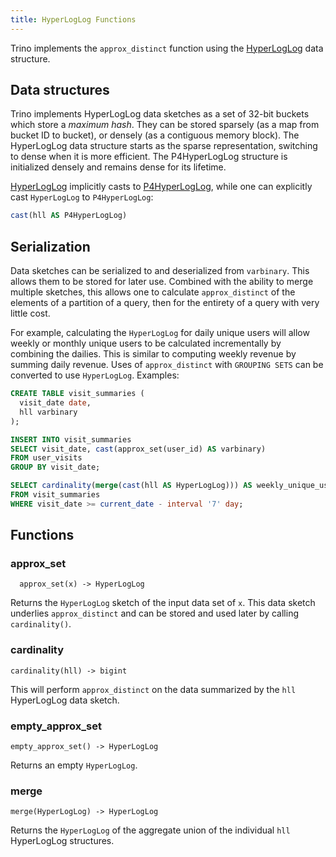 ```yaml
---
title: HyperLogLog Functions
---
```


Trino implements the `approx_distinct` function using the
[HyperLogLog](https://wikipedia.org/wiki/HyperLogLog) data structure.

## Data structures

Trino implements HyperLogLog data sketches as a set of 32-bit buckets which
store a *maximum hash*. They can be stored sparsely (as a map from bucket ID
to bucket), or densely (as a contiguous memory block). The HyperLogLog data
structure starts as the sparse representation, switching to dense when it is
more efficient. The P4HyperLogLog structure is initialized densely and
remains dense for its lifetime.

[HyperLogLog](/sql/reference/types#hyperloglog) implicitly casts to [P4HyperLogLog](/sql/reference/types#p4hyperloglog),
while one can explicitly cast `HyperLogLog` to `P4HyperLogLog`:

```sql
cast(hll AS P4HyperLogLog)
```

## Serialization

Data sketches can be serialized to and deserialized from `varbinary`. This
allows them to be stored for later use.  Combined with the ability to merge
multiple sketches, this allows one to calculate `approx_distinct` of the
elements of a partition of a query, then for the entirety of a query with very
little cost.

For example, calculating the `HyperLogLog` for daily unique users will allow
weekly or monthly unique users to be calculated incrementally by combining the
dailies. This is similar to computing weekly revenue by summing daily revenue.
Uses of `approx_distinct` with `GROUPING SETS` can be converted to use
`HyperLogLog`.  Examples:

```sql
CREATE TABLE visit_summaries (
  visit_date date,
  hll varbinary
);

INSERT INTO visit_summaries
SELECT visit_date, cast(approx_set(user_id) AS varbinary)
FROM user_visits
GROUP BY visit_date;

SELECT cardinality(merge(cast(hll AS HyperLogLog))) AS weekly_unique_users
FROM visit_summaries
WHERE visit_date >= current_date - interval '7' day;
```

## Functions

### approx_set

```text
  approx_set(x) -> HyperLogLog
```
Returns the `HyperLogLog` sketch of the input data set of `x`. This
data sketch underlies `approx_distinct` and can be stored and
used later by calling `cardinality()`.

### cardinality

```text
cardinality(hll) -> bigint
```
This will perform `approx_distinct` on the data summarized by the
`hll` HyperLogLog data sketch.

### empty_approx_set

```text
empty_approx_set() -> HyperLogLog
```
Returns an empty `HyperLogLog`.

### merge

```text
merge(HyperLogLog) -> HyperLogLog
```
Returns the `HyperLogLog` of the aggregate union of the individual `hll`
HyperLogLog structures.
